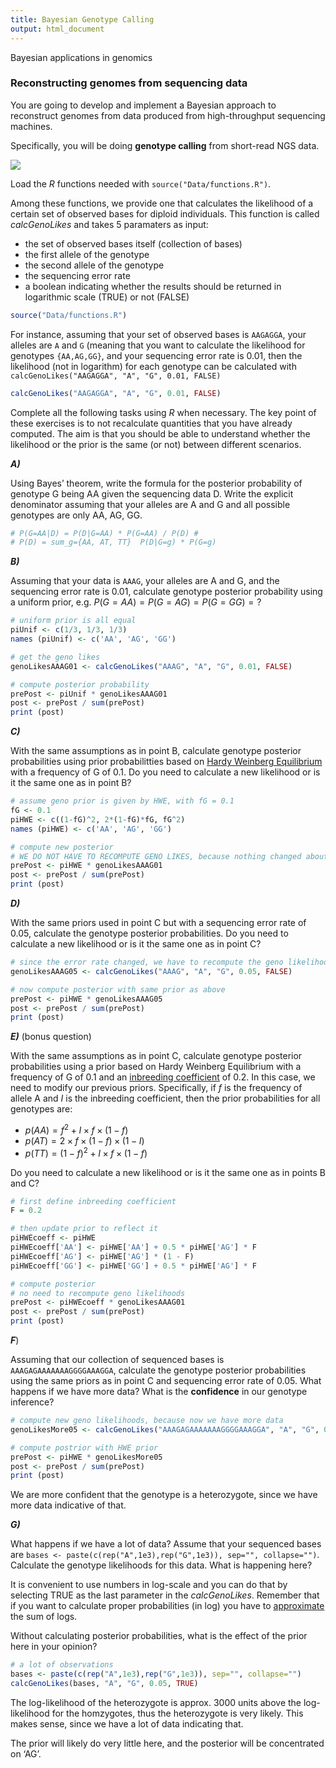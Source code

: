 ```yaml
---
title: Bayesian Genotype Calling
output: html_document
---
```


Bayesian applications in genomics

### Reconstructing genomes from sequencing data

You are going to develop and implement a Bayesian approach to reconstruct genomes from data produced from high-throughput sequencing machines. 

Specifically, you will be doing __genotype calling__ from short-read NGS data.

<!-- <img src="Images/NGS.png" width="400" height="400" /> -->
![](Images/NGS.png){width=400,height=400}

Load the *R* functions needed with `source("Data/functions.R")`.

Among these functions, we provide one that calculates the likelihood of a certain set of observed bases
for diploid individuals.
This function is called _calcGenoLikes_ and takes 5 paramaters as input:

* the set of observed bases itself (collection of bases)
* the first allele of the genotype
* the second allele of the genotype
* the sequencing error rate
* a boolean indicating whether the results should be returned in logarithmic scale (TRUE) or not (FALSE)

```r
source("Data/functions.R")
```

For instance, assuming that your set of observed bases is `AAGAGGA`, your alleles are `A` and `G` (meaning that you want to calculate the likelihood for genotypes `{AA,AG,GG}`, and your sequencing error rate is 0.01, then the likelihood (not in logarithm) for each genotype can be calculated with 
```calcGenoLikes("AAGAGGA", "A", "G", 0.01, FALSE)```

```r
calcGenoLikes("AAGAGGA", "A", "G", 0.01, FALSE)
```

Complete all the following tasks using *R* when necessary.
The key point of these exercises is to not recalculate quantities that you have already computed.
The aim is that you should be able to understand whether the likelihood or the prior is the same (or not)
between different scenarios.

___A)___ 

Using Bayes' theorem, write the formula for the posterior probability of genotype G being
AA given the sequencing data D.
Write the explicit denominator assuming that your alleles are A and G and all possible genotypes are only AA, AG, GG.

```r
# P(G=AA|D) = P(D|G=AA) * P(G=AA) / P(D) #
# P(D) = sum_g={AA, AT, TT}  P(D|G=g) * P(G=g)
```

___B)___ 

Assuming that your data is `AAAG`, your alleles are A and G, and the sequencing error rate is 0.01,
calculate genotype posterior probability using a uniform prior, e.g. $P(G=AA) = P(G=AG) = P(G=GG) = ?$

```r
# uniform prior is all equal
piUnif <- c(1/3, 1/3, 1/3)
names (piUnif) <- c('AA', 'AG', 'GG')

# get the geno likes
genoLikesAAAG01 <- calcGenoLikes("AAAG", "A", "G", 0.01, FALSE)

# compute posterior probability
prePost <- piUnif * genoLikesAAAG01
post <- prePost / sum(prePost)
print (post)
```

___C)___ 

With the same assumptions as in point B, calculate genotype posterior probabilities using prior probabilitties based on [Hardy Weinberg Equilibrium](https://en.wikipedia.org/wiki/Hardy–Weinberg_principle) with a frequency of G of 0.1. Do you need to calculate a new likelihood or is it the same one as in point B?

```r
# assume geno prior is given by HWE, with fG = 0.1
fG <- 0.1
piHWE <- c((1-fG)^2, 2*(1-fG)*fG, fG^2)
names (piHWE) <- c('AA', 'AG', 'GG')

# compute new posterior
# WE DO NOT HAVE TO RECOMPUTE GENO LIKES, because nothing changed about the data, only prior changed
prePost <- piHWE * genoLikesAAAG01
post <- prePost / sum(prePost)
print (post)
```

___D)___ 

With the same priors used in point C but with a sequencing error rate of 0.05, calculate the genotype posterior probabilities. Do you need to calculate a new likelihood or is it the same one as in point C?

```r
# since the error rate changed, we have to recompute the geno likelihoods
genoLikesAAAG05 <- calcGenoLikes("AAAG", "A", "G", 0.05, FALSE)

# now compute posterior with same prior as above
prePost <- piHWE * genoLikesAAAG05
post <- prePost / sum(prePost)
print (post)

```

___E)___  (bonus question)

With the same assumptions as in point C, calculate genotype posterior probabilities using a prior based on Hardy Weinberg Equilibrium with a frequency of G of 0.1 and an [inbreeding coefficient](https://en.wikipedia.org/wiki/Inbreeding) of 0.2.
In this case, we need to modify our previous priors.
Specifically, if $f$ is the frequency of allele A and $I$ is the inbreeding coefficient,
then the prior probabilities for all genotypes are:

* $p(AA)=f^2 + I \times f \times (1-f)$
* $p(AT)=2 \times f \times (1-f) \times (1-I)$
* $p(TT)=(1-f)^2 + I \times f \times (1-f)$

Do you need to calculate a new likelihood or is it the same one as in points B and C?

```r
# first define inbreeding coefficient
F = 0.2

# then update prior to reflect it
piHWEcoeff <- piHWE
piHWEcoeff['AA'] <- piHWE['AA'] + 0.5 * piHWE['AG'] * F
piHWEcoeff['AG'] <- piHWE['AG'] * (1 - F)
piHWEcoeff['GG'] <- piHWE['GG'] + 0.5 * piHWE['AG'] * F

# compute posterior
# no need to recompute geno likelihoods
prePost <- piHWEcoeff * genoLikesAAAG01
post <- prePost / sum(prePost)
print (post)

```

___F___)

Assuming that our collection of sequenced bases is `AAAGAGAAAAAAAGGGGAAAGGA`, calculate the genotype posterior probabilities using the same priors as in point C and sequencing error rate of 0.05. What happens if we have more data? What is the __confidence__ in our genotype inference?

```r
# compute new geno likelihoods, because now we have more data
genoLikesMore05 <- calcGenoLikes("AAAGAGAAAAAAAGGGGAAAGGA", "A", "G", 0.05, FALSE)

# compute postrior with HWE prior
prePost <- piHWE * genoLikesMore05
post <- prePost / sum(prePost)
print (post)
```

We are more confident that the genotype is a heterozygote, since we have more data indicative of that.

___G)___ 

What happens if we have a lot  of data? Assume that your sequenced bases are
`bases <- paste(c(rep("A",1e3),rep("G",1e3)), sep="", collapse="")`.
Calculate the genotype likelihoods for this data.
What is happening here?

It is convenient to use numbers in log-scale and you can do that by selecting TRUE as the last parameter in the _calcGenoLikes_. 
Remember that if you want to calculate proper probabilities (in log) you have to [approximate](https://en.wikipedia.org/wiki/List_of_logarithmic_identities) the sum of logs.

Without calculating posterior probabilities, what is the effect of the prior here in your opinion?

```r
# a lot of observations
bases <- paste(c(rep("A",1e3),rep("G",1e3)), sep="", collapse="")
calcGenoLikes(bases, "A", "G", 0.05, TRUE)
```

The log-likelihood of the heterozygote is approx. 3000 units above the log-likelihood for the homzygotes, thus the heterozygote is very likely. This makes sense, since we have a lot of data indicating that.

The prior will likely do very little here, and the posterior will be concentrated on 'AG'.
